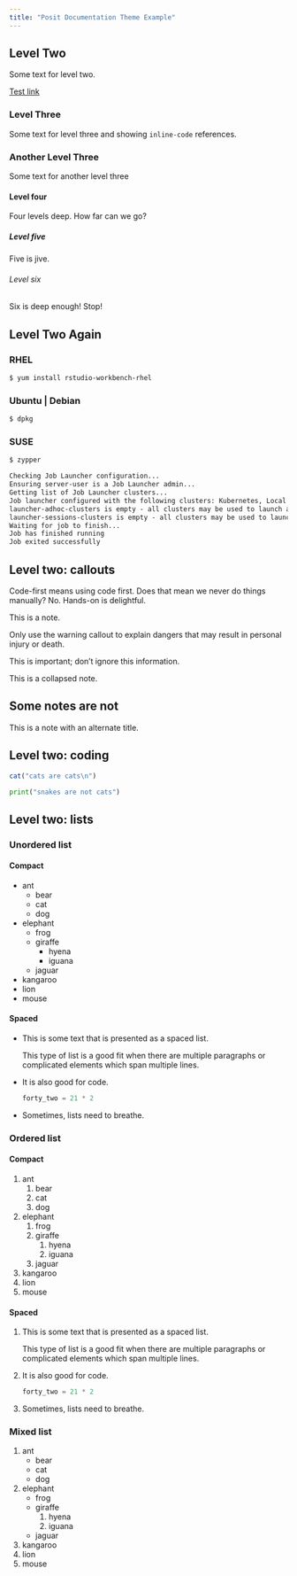 ```yaml
---
title: "Posit Documentation Theme Example"
---
```


## Level Two

Some text for level two.

[Test link](https://docs.posit.co)


### Level Three

Some text for level three and showing `inline-code` references.

### Another Level Three {.preview-header} 

Some text for another level three

#### Level four

Four levels deep. How far can we go?

##### Level five

Five is jive.

###### Level six

Six is deep enough! Stop!


## Level Two Again

::: panel-tabset

### RHEL

```bash
$ yum install rstudio-workbench-rhel
```

### Ubuntu | Debian

```bash
$ dpkg
```

### SUSE

```bash
$ zypper
```

:::


```.txt
Checking Job Launcher configuration...
Ensuring server-user is a Job Launcher admin...
Getting list of Job Launcher clusters...
Job launcher configured with the following clusters: Kubernetes, Local
launcher-adhoc-clusters is empty - all clusters may be used to launch adhoc jobs
launcher-sessions-clusters is empty - all clusters may be used to launch session jobs
Waiting for job to finish...
Job has finished running
Job exited successfully
```
## Level two: callouts

Code-first means using code first. Does that mean we never do things manually?
No. Hands-on is delightful.

::: {.callout-note}
This is a note.
:::


::: {.callout-warning}
Only use the warning callout to explain dangers that may result in personal injury or death. 
:::

::: {.callout-important}
This is important; don't ignore this information.
:::




::: {.callout-note collapse="true"}
This is a collapsed note.
:::

::: {.callout-note}
## Some notes are not

This is a note with an alternate title.
:::

## Level two: coding

```r
cat("cats are cats\n")
```

```python
print("snakes are not cats")
```

## Level two: lists

### Unordered list

#### Compact

*   ant
    *   bear
    *   cat
    *   dog
*   elephant
    *   frog
    *   giraffe
        *   hyena
        *   iguana
    *   jaguar
*   kangaroo
*   lion
*   mouse

#### Spaced

*   This is some text that is presented as a spaced list.

    This type of list is a good fit when there are multiple paragraphs or
    complicated elements which span multiple lines.

*   It is also good for code.

    ```python
    forty_two = 21 * 2
    ```

*   Sometimes, lists need to breathe.

### Ordered list

#### Compact

1.  ant
    1.  bear
    1.  cat
    1.  dog
1.  elephant
    1.  frog
    1.  giraffe
        1.  hyena
        1.  iguana
    1.  jaguar
1.  kangaroo
1.  lion
1.  mouse

#### Spaced

1.  This is some text that is presented as a spaced list.

    This type of list is a good fit when there are multiple paragraphs or
    complicated elements which span multiple lines.

1.  It is also good for code.

    ```python
    forty_two = 21 * 2
    ```

1.  Sometimes, lists need to breathe.


### Mixed list

1.  ant
    *   bear
    *   cat
    *   dog
1.  elephant
    *   frog
    *   giraffe
        1.  hyena
        1.  iguana
    *   jaguar
1.  kangaroo
1.  lion
1.  mouse
